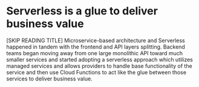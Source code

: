 
<Split>
  <h1>Serverless is a glue to deliver business value</h1>
  <Serverless />
</Split>

<Notes>
  [SKIP READING TITLE] Microservice-based architecture and Serverless
  happened in tandem with the frontend and API layers splitting. Backend
  teams began moving away from one large monolithic API toward much smaller
  services and started adopting a serverless approach which utilizes managed
  services and allows providers to handle base functionality of the service
  and then use Cloud Functions to act like the glue between those services to
  deliver business value.
</Notes>

